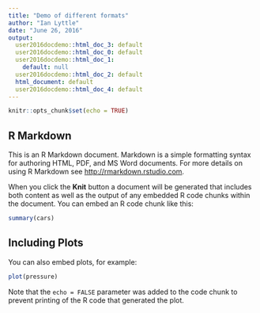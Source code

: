 ```yaml
---
title: "Demo of different formats"
author: "Ian Lyttle"
date: "June 26, 2016"
output:
  user2016docdemo::html_doc_3: default
  user2016docdemo::html_doc_0: default
  user2016docdemo::html_doc_1:
    default: null
  user2016docdemo::html_doc_2: default
  html_document: default
  user2016docdemo::html_doc_4: default
---
```


```r
knitr::opts_chunk$set(echo = TRUE)
```

## R Markdown

This is an R Markdown document. Markdown is a simple formatting syntax for authoring HTML, PDF, and MS Word documents. For more details on using R Markdown see <http://rmarkdown.rstudio.com>.

When you click the **Knit** button a document will be generated that includes both content as well as the output of any embedded R code chunks within the document. You can embed an R code chunk like this:

```r
summary(cars)
```

## Including Plots

You can also embed plots, for example:

```r
plot(pressure)
```

Note that the `echo = FALSE` parameter was added to the code chunk to prevent printing of the R code that generated the plot.
